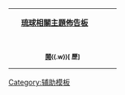 {|cellspacing="0" style="border:2px #4D8FAC;" width="450"
|- style="background: #F8674F;"
| align=center width=85% style="font-size:11pt;" | '''[[WikiProject:琉球專題佈告板|琉球相關主題佈告板]]'''
| align=left width=15% | <div style="text-align: right; direction: ltr; margin-left: 1em;"><sup>{{edit|WikiProject:琉球專題佈告板/最新消息}}</sup></div>
|- style="font-size: 90%;"
| colspan=2 align="left" valign="middle" style="background: transparent; padding: 8px;" | {{WikiProject:琉球專題佈告板/最新消息}}
|- align=right
| colspan=2 style="font-size:9pt;" | '''[[WikiProject:琉球專題佈告板/最新消息|閱]]{{.w}}[{{fullurl:WikiProject:琉球專題佈告板/最新消息|action=history}} 歷]'''
|}<noinclude>[[Category:辅助模板]]</noinclude>